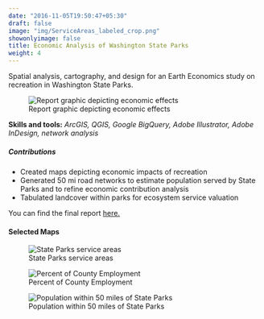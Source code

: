 ```yaml
---
date: "2016-11-05T19:50:47+05:30"
draft: false
image: "img/ServiceAreas_labeled_crop.png"
showonlyimage: false
title: Economic Analysis of Washington State Parks
weight: 4
---
```

Spatial analysis, cartography, and design for an Earth Economics study on recreation in Washington State Parks.
<!--more-->

![Report graphic depicting economic effects](/img/waparks_generalfund.jpg)

**Skills and tools:** *ArcGIS, QGIS, Google BigQuery, Adobe Illustrator, Adobe InDesign, network analysis*

##### Contributions
* Created maps depicting economic impacts of recreation
* Generated 50 mi road networks to estimate population served by State Parks and to refine economic contribution analysis
* Tabulated landcover within parks for ecosystem service valuation

You can find the final report [here.](https://www.eartheconomics.org/all-publications/2021/wa-stateparks)

#### Selected Maps
![State Parks service areas](/img/ServiceAreas_labeled_crop_v2.png)

![Percent of County Employment](/img/spending_by_county.png)

![Population within 50 miles of State Parks](/img/PopDensity_wlegend.png)
